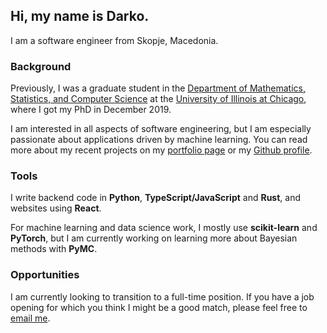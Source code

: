 
<SEO />

## Hi, my name is Darko.

I am a software engineer from Skopje, Macedonia.

### Background

Previously, I was a graduate student in the [Department of Mathematics,
Statistics, and Computer Science](https://mscs.uic.edu/) at the
[University of Illinois at Chicago](https://www.uic.edu), where I got my PhD in
December 2019.

I am interested in all aspects of software engineering, but I am especially
passionate about applications driven by machine learning. You can read more
about my recent projects on my [portfolio page](/projects) or my
[Github profile](https://github.com/dtrifuno).

### Tools

I write backend code in **Python**, **TypeScript/JavaScript** and **Rust**, and
websites using **React**.

For machine learning and data science work, I mostly use **scikit-learn** and
**PyTorch**, but I am currently working on learning more about Bayesian methods
with **PyMC**.

### Opportunities

I am currently looking to transition to a full-time position. If you have a job
opening for which you think I might be a good match, please feel
free to [email me](mailto:dtrifuno@gmail.com).
